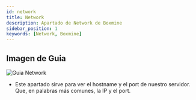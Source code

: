 ```yaml
---
id: network
title: Network
description: Apartado de Network de Boxmine
sidebar_position: 1
keywords: [Network, Boxmine]
---
```


## Imagen de Guia

<img src='/img/panel/network.png' alt='Guia Network' />

- Este apartado sirve para ver el hostname y el port de nuestro servidor. Que, en palabras más comunes, la IP y el port.
